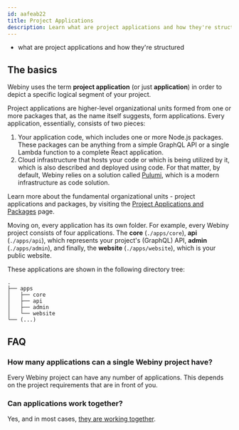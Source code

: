 ```yaml
---
id: aafeab22
title: Project Applications
description: Learn what are project applications and how they're structured.
---
```



<Alert type="success" title="WHAT YOU’LL LEARN">

- what are project applications and how they're structured

</Alert>

## The basics

Webiny uses the term **project application** (or just **application**) in order to depict a specific logical segment of your project.

Project applications are higher-level organizational units formed from one or more packages that, as the name itself suggests, form applications. Every application, essentially, consists of two pieces:

1. Your application code, which includes one or more Node.js packages. These packages can be anything from a simple GraphQL API or a single Lambda function to a complete React application.
2. Cloud infrastructure that hosts your code or which is being utilized by it, which is also described and deployed using code. For that matter, by default, Webiny relies on a solution called [Pulumi](/docs/{version}/infrastructure/pulumi-iac/iac-with-pulumi), which is a modern infrastructure as code solution.

<Alert type="info">

Learn more about the fundamental organizational units - project applications and packages, by visiting the [Project Applications and Packages](/docs/{version}/core-development-concepts/project-organization/project-applications-and-packages) page.

</Alert>

Moving on, every application has its own folder. For example, every Webiny project consists of four applications.
The **core** (`./apps/core`), **api** (`./apps/api`), which represents your project's (GraphQL) API, **admin** (`./apps/admin`), and finally, the **website** (`./apps/website`), which is your public website.

These applications are shown in the following directory tree:

```
.
├── apps
│   ├── core
│   ├── api
│   ├── admin
│   └── website
└── (...)
```

## FAQ

### How many applications can a single Webiny project have?

Every Webiny project can have any number of applications. This depends on the project requirements that are in front of you.

### Can applications work together?

Yes, and in most cases, [they are working together](/docs/{version}/core-development-concepts/project-organization/project-applications-and-packages#package-and-project-application-dependencies).
